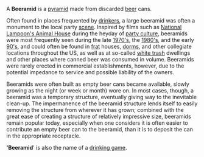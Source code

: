 A '''Beeramid''' is a [[pyramid]] made from discarded [[beer]] cans. 

Often found in places frequented by [[alcoholism|drinkers]], a large beeramid was often a monument to the local party [[scene]]. Inspired by films such as [[National Lampoon's Animal House]] during the heyday of [[party culture]], beeramids were most frequently seen during the late [[1970's]], the [[1980's]], and the early [[1990's|90's]], and could often be found in [[frat]] houses, [[dorm]]s, and other collegiate locations throughout the US, as well as at so-called [[white trash]] dwellings and other places where canned beer was consumed in volume. Beeramids were rarely erected in commercial establishments, however, due to the potential impedance to service and possible liability of the owners. 

Beeramids were often built as empty beer cans became available, slowly growing as the night (or week or month) wore on. In most cases, though, a beeramid was a temporary structure, eventually giving way to the inevitable clean-up. The impermanence of the beeramid structure lends itself to easily removing the structure from wherever it has grown; combined with the great ease of creating a structure of relatively impressive size, beeramids remain popular today, especially when one considers it is often easier to contribute an empty beer can to the beeramid, than it is to deposit the can in the appropriate receptacle. 

''''Beeramid'''' is also the name of a [[drinking game]].
